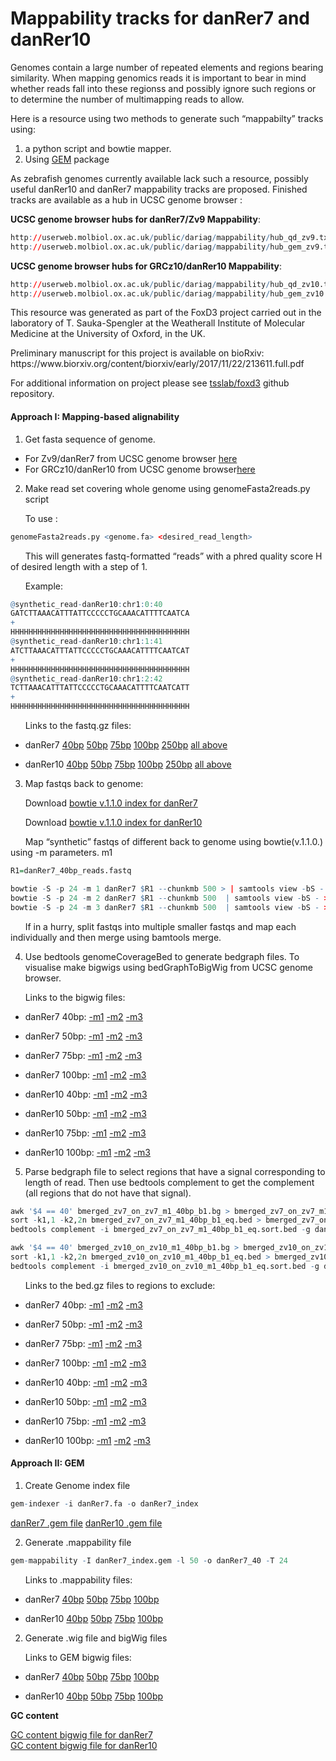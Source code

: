 # Mappability tracks for danRer7 and danRer10

Genomes contain a large number of repeated elements and regions bearing similarity. When mapping genomics reads it is important to bear in mind whether reads fall into these regionss and possibly ignore such regions or to determine the number of multimapping reads to allow. 

Here is a resource using two methods to generate such "mappabilty" tracks using: 

(1) a python script and bowtie mapper. 
(2) Using [GEM](https://wiki.bits.vib.be/index.php/Create_a_mappability_track) package

As zebrafish genomes currently available lack such a resource, possibly useful danRer10 and danRer7 mappability tracks are proposed. Finished tracks are available as a hub in UCSC genome browser : 

**UCSC genome browser hubs for danRer7/Zv9 Mappability**: 

```r
http://userweb.molbiol.ox.ac.uk/public/dariag/mappability/hub_qd_zv9.txt
http://userweb.molbiol.ox.ac.uk/public/dariag/mappability/hub_gem_zv9.txt
```

**UCSC genome browser hubs for GRCz10/danRer10 Mappability**: 

```r
http://userweb.molbiol.ox.ac.uk/public/dariag/mappability/hub_qd_zv10.txt
http://userweb.molbiol.ox.ac.uk/public/dariag/mappability/hub_gem_zv10.txt
```

This resource was generated as part of the FoxD3 project carried out in the laboratory of T. Sauka-Spengler at the Weatherall Institute of Molecular Medicine at the University of Oxford, 
in the UK. 

Preliminary manuscript for this project is available on bioRxiv: https://www.biorxiv.org/content/biorxiv/early/2017/11/22/213611.full.pdf

For additional information on project please see [tsslab/foxd3](https://github.com/tsslab/foxd3) github repository.  

#### Approach I: Mapping-based alignability 

1. Get fasta sequence of genome.

* For Zv9/danRer7 from UCSC genome browser [here](http://hgdownload.soe.ucsc.edu/goldenPath/danRer7/bigZips/) 
* For GRCz10/danRer10 from UCSC genome browser[here](http://hgdownload.soe.ucsc.edu/goldenPath/danRer10/bigZips/)

2. Make read set covering whole genome using genomeFasta2reads.py script

&nbsp;&nbsp;&nbsp;&nbsp;&nbsp;&nbsp;To use :

```r
genomeFasta2reads.py <genome.fa> <desired_read_length>
```

&nbsp;&nbsp;&nbsp;&nbsp;&nbsp;&nbsp;This will generates fastq-formatted "reads" with a phred quality score H of desired length with a step of 1. 

&nbsp;&nbsp;&nbsp;&nbsp;&nbsp;&nbsp;Example: 

```r
@synthetic_read-danRer10:chr1:0:40
GATCTTAAACATTTATTCCCCCTGCAAACATTTTCAATCA
+
HHHHHHHHHHHHHHHHHHHHHHHHHHHHHHHHHHHHHHHH
@synthetic_read-danRer10:chr1:1:41
ATCTTAAACATTTATTCCCCCTGCAAACATTTTCAATCAT
+
HHHHHHHHHHHHHHHHHHHHHHHHHHHHHHHHHHHHHHHH
@synthetic_read-danRer10:chr1:2:42
TCTTAAACATTTATTCCCCCTGCAAACATTTTCAATCATT
+
HHHHHHHHHHHHHHHHHHHHHHHHHHHHHHHHHHHHHHHH
```

&nbsp;&nbsp;&nbsp;&nbsp;&nbsp;&nbsp;Links to the fastq.gz files:

* danRer7 [40bp](http://userweb.molbiol.ox.ac.uk:/public/dariag/damir/danRer7_40bp_reads.fastq.gz)  [50bp](http://userweb.molbiol.ox.ac.uk:/public/dariag/damir/danRer7_50bp_reads.fastq.gz)  [75bp](http://userweb.molbiol.ox.ac.uk:/public/dariag/damir/danRer7_75bp_reads.fastq.gz)   [100bp](http://userweb.molbiol.ox.ac.uk:/public/dariag/damir/danRer7_100bp_reads.fastq.gz)   [250bp](http://userweb.molbiol.ox.ac.uk:/public/dariag/damir/danRer7_250bp_reads.fastq.gz) [all above](http://userweb.molbiol.ox.ac.uk:/public/dariag/damir/danRer7_reads.tar.gz)

* danRer10 [40bp](http://userweb.molbiol.ox.ac.uk:/public/dariag/damir/danRer10_40bp_reads.fastq.gz)  [50bp](http://userweb.molbiol.ox.ac.uk:/public/dariag/damir/danRer10_50bp_reads.fastq.gz)  [75bp](http://userweb.molbiol.ox.ac.uk:/public/dariag/damir/danRer10_75bp_reads.fastq.gz)   [100bp](http://userweb.molbiol.ox.ac.uk:/public/dariag/damir/danRer10_100bp_reads.fastq.gz)   [250bp](http://userweb.molbiol.ox.ac.uk:/public/dariag/damir/danRer10_250bp_reads.fastq.gz) [all above](http://userweb.molbiol.ox.ac.uk:/public/dariag/damir/danRer10_reads.tar.gz)

3. Map fastqs back to genome:

&nbsp;&nbsp;&nbsp;&nbsp;&nbsp;&nbsp;Download [bowtie v.1.1.0 index for danRer7](http://userweb.molbiol.ox.ac.uk:/public/dariag/damir/danRer7_bowtie1_indices.tar.gz) 

&nbsp;&nbsp;&nbsp;&nbsp;&nbsp;&nbsp;Download [bowtie v.1.1.0 index for danRer10](http://userweb.molbiol.ox.ac.uk:/public/dariag/damir/danRer10_bowtie1_indices.tar.gz)


&nbsp;&nbsp;&nbsp;&nbsp;&nbsp;&nbsp;Map "synthetic" fastqs of different back to genome using bowtie(v.1.1.0.) using -m parameters. m1 

```r

R1=danRer7_40bp_reads.fastq

bowtie -S -p 24 -m 1 danRer7 $R1 --chunkmb 500 > | samtools view -bS - > zv7_on_zv7_m1_40bp_b1.bam 
bowtie -S -p 24 -m 2 danRer7 $R1 --chunkmb 500  | samtools view -bS - > zv7_on_zv7_m2_40bp_b1.bam 
bowtie -S -p 24 -m 3 danRer7 $R1 --chunkmb 500  | samtools view -bS - > zv7_on_zv7_m3_40bp_b1.bam 
```

&nbsp;&nbsp;&nbsp;&nbsp;&nbsp;&nbsp;If in a hurry, split fastqs into multiple smaller fastqs and map each individually and then merge using bamtools merge. 

4. Use bedtools genomeCoverageBed to generate bedgraph files.  To visualise make bigwigs using bedGraphToBigWig from UCSC genome browser.

&nbsp;&nbsp;&nbsp;&nbsp;&nbsp;&nbsp;Links to the bigwig files:

*  danRer7 40bp: [-m1](http://userweb.molbiol.ox.ac.uk:/public/dariag/damir/zv9_on_zv9_m1_40bp_b1.bw)  [-m2](http://userweb.molbiol.ox.ac.uk:/public/dariag/damir/bmerged_zv7_on_zv7_m2_40bp_b1.bg.bw) [-m3](http://userweb.molbiol.ox.ac.uk:/public/dariag/damir/bmerged_zv7_on_zv7_m3_40bp_b1.bg.bw)
*  danRer7 50bp: [-m1](http://userweb.molbiol.ox.ac.uk:/public/dariag/damir/bmerged_zv7_on_zv7_m1_50bp_b1.bg.bw)  [-m2](http://userweb.molbiol.ox.ac.uk:/public/dariag/damir/bmerged_zv7_on_zv7_m2_50bp_b1.bg.bw) [-m3](http://userweb.molbiol.ox.ac.uk:/public/dariag/damir/bmerged_zv7_on_zv7_m3_50bp_b1.bg.bw)
*  danRer7 75bp: [-m1](http://userweb.molbiol.ox.ac.uk:/public/dariag/damir/bmerged_zv7_on_zv7_m1_75bp_b1.bg.bw)  [-m2](http://userweb.molbiol.ox.ac.uk:/public/dariag/damir/bmerged_zv7_on_zv7_m2_75bp_b1.bg.bw) [-m3](http://userweb.molbiol.ox.ac.uk:/public/dariag/damir/bmerged_zv7_on_zv7_m3_75bp_b1.bg.bw)
*  danRer7 100bp: [-m1](http://userweb.molbiol.ox.ac.uk:/public/dariag/damir/bmerged_zv7_on_zv7_m1_100bp_b1.bg.bw) [-m2](http://userweb.molbiol.ox.ac.uk:/public/dariag/damir/bmerged_zv7_on_zv7_m2_100bp_b1.bg.bw) [-m3](http://userweb.molbiol.ox.ac.uk:/public/dariag/damir/bmerged_zv7_on_zv7_m3_100bp_b1.bg.bw)

*  danRer10 40bp: [-m1](http://userweb.molbiol.ox.ac.uk:/public/dariag/damir/bmerged_zv10_on_zv10_m1_40bp_b1.bg.bw)  [-m2](http://userweb.molbiol.ox.ac.uk:/public/dariag/damir/bmerged_zv10_on_zv10_m2_40bp_b1.bg.bw) [-m3](http://userweb.molbiol.ox.ac.uk:/public/dariag/damir/bmerged_zv10_on_zv10_m3_40bp_b1.bg.bw)
*  danRer10 50bp:  [-m1](http://userweb.molbiol.ox.ac.uk:/public/dariag/damir/bmerged_zv10_on_zv10_m1_50bp_b1.bg.bw)  [-m2](http://userweb.molbiol.ox.ac.uk:/public/dariag/damir/bmerged_zv10_on_zv10_m2_50bp_b1.bg.bw) [-m3](http://userweb.molbiol.ox.ac.uk:/public/dariag/damir/bmerged_zv10_on_zv10_m3_50bp_b1.bg.bw)
*  danRer10 75bp:  [-m1](http://userweb.molbiol.ox.ac.uk:/public/dariag/damir/bmerged_zv10_on_zv10_m1_75bp_b1.bg.bw)  [-m2](http://userweb.molbiol.ox.ac.uk:/public/dariag/damir/bmerged_zv10_on_zv10_m2_75bp_b1.bg.bw) [-m3](http://userweb.molbiol.ox.ac.uk:/public/dariag/damir/bmerged_zv10_on_zv10_m3_75bp_b1.bg.bw)
*  danRer10 100bp: [-m1](http://userweb.molbiol.ox.ac.uk:/public/dariag/damir/bmerged_zv10_on_zv10_m1_100bp_b1.bg.bw)  [-m2](http://userweb.molbiol.ox.ac.uk:/public/dariag/damir/bmerged_zv10_on_zv10_m2_100bp_b1.bg.bw) [-m3](http://userweb.molbiol.ox.ac.uk:/public/dariag/damir/bmerged_zv10_on_zv10_m3_100bp_b1.bg.bw)


5. Parse bedgraph file to select regions that have a signal corresponding to length of read. Then use bedtools complement to get the complement (all regions that do not have that signal). 

```r

awk '$4 == 40' bmerged_zv7_on_zv7_m1_40bp_b1.bg > bmerged_zv7_on_zv7_m1_40bp_b1_eq.bed
sort -k1,1 -k2,2n bmerged_zv7_on_zv7_m1_40bp_b1_eq.bed > bmerged_zv7_on_zv7_m1_40bp_b1_eq.sort.bed
bedtools complement -i bmerged_zv7_on_zv7_m1_40bp_b1_eq.sort.bed -g danRer7.chrom.sizes > com_bmerged_zv7_on_zv7_m1_40bp_b1_eq.sort.bed

awk '$4 == 40' bmerged_zv10_on_zv10_m1_40bp_b1.bg > bmerged_zv10_on_zv10_m1_40bp_b1_eq.bed
sort -k1,1 -k2,2n bmerged_zv10_on_zv10_m1_40bp_b1_eq.bed > bmerged_zv10_on_zv10_m1_40bp_b1_eq.sort.bed
bedtools complement -i bmerged_zv10_on_zv10_m1_40bp_b1_eq.sort.bed -g danRer10.chrom.sizes > com_bmerged_zv10_on_zv10_m1_40bp_b1_eq.sort.bed
```

&nbsp;&nbsp;&nbsp;&nbsp;&nbsp;&nbsp;Links to the bed.gz files to regions to exclude: 

*  danRer7 40bp: [-m1](http://userweb.molbiol.ox.ac.uk:/public/dariag/damir/com_bmerged_zv7_on_zv7_m1_40bp_b1_eq.sort.bed.gz)  [-m2](http://userweb.molbiol.ox.ac.uk:/public/dariag/damir/com_bmerged_zv7_on_zv7_m2_40bp_b1_eq.sort.bed.gz) [-m3](http://userweb.molbiol.ox.ac.uk:/public/dariag/damir/com_bmerged_zv7_on_zv7_m3_40bp_b1_eq.sort.bed.gz)
*  danRer7 50bp: [-m1](http://userweb.molbiol.ox.ac.uk:/public/dariag/damir/com_bmerged_zv7_on_zv7_m1_50bp_b1_eq.sort.bed.gz)  [-m2](http://userweb.molbiol.ox.ac.uk:/public/dariag/damir/com_bmerged_zv7_on_zv7_m2_50bp_b1_eq.sort.bed.gz) [-m3](http://userweb.molbiol.ox.ac.uk:/public/dariag/damir/com_bmerged_zv7_on_zv7_m3_50bp_b1_eq.sort.bed.gz)
*  danRer7 75bp: [-m1](http://userweb.molbiol.ox.ac.uk:/public/dariag/damir/com_bmerged_zv7_on_zv7_m1_75bp_b1_eq.sort.bed.gz)  [-m2](http://userweb.molbiol.ox.ac.uk:/public/dariag/damir/com_bmerged_zv7_on_zv7_m2_75bp_b1_eq.sort.bed.gz) [-m3](http://userweb.molbiol.ox.ac.uk:/public/dariag/damir/com_bmerged_zv7_on_zv7_m3_75bp_b1_eq.sort.bed.gz)
*  danRer7 100bp: [-m1](http://userweb.molbiol.ox.ac.uk:/public/dariag/damir/com_bmerged_zv7_on_zv7_m1_100bp_b1_eq.sort.bed.gz)  [-m2](http://userweb.molbiol.ox.ac.uk:/public/dariag/damir/com_bmerged_zv7_on_zv7_m2_100bp_b1_eq.sort.bed.gz) [-m3](http://userweb.molbiol.ox.ac.uk:/public/dariag/damir/com_bmerged_zv7_on_zv7_m3_100bp_b1_eq.sort.bed.gz)


*  danRer10 40bp: [-m1](http://userweb.molbiol.ox.ac.uk:/public/dariag/damir/com_bmerged_zv10_on_zv10_m1_40bp_b1_eq.bed.gz)  [-m2](http://userweb.molbiol.ox.ac.uk:/public/dariag/damir/com_bmerged_zv10_on_zv10_m2_40bp_b1_eq.bed.gz) [-m3](http://userweb.molbiol.ox.ac.uk:/public/dariag/damir/com_bmerged_zv10_on_zv10_m3_40bp_b1_eq.bed.gz)
*  danRer10 50bp: [-m1](http://userweb.molbiol.ox.ac.uk:/public/dariag/damir/com_bmerged_zv10_on_zv10_m1_50bp_b1_eq.bed.gz)  [-m2](http://userweb.molbiol.ox.ac.uk:/public/dariag/damir/com_bmerged_zv10_on_zv10_m2_50bp_b1_eq.bed.gz) [-m3](http://userweb.molbiol.ox.ac.uk:/public/dariag/damir/com_bmerged_zv10_on_zv10_m3_50bp_b1_eq.bed.gz)
*  danRer10 75bp: [-m1](http://userweb.molbiol.ox.ac.uk:/public/dariag/damir/com_bmerged_zv10_on_zv10_m1_75bp_b1_eq.sort.bed.gz)  [-m2](http://userweb.molbiol.ox.ac.uk:/public/dariag/damir/com_bmerged_zv10_on_zv10_m2_75bp_b1_eq.sort.bed.gz) [-m3](http://userweb.molbiol.ox.ac.uk:/public/dariag/damir/com_bmerged_zv10_on_zv10_m3_75bp_b1_eq.sort.bed.gz)
*  danRer10 100bp: [-m1](http://userweb.molbiol.ox.ac.uk:/public/dariag/damir/com_bmerged_zv10_on_zv10_m1_100bp_b1_eq.sort.bed.gz)  [-m2](http://userweb.molbiol.ox.ac.uk:/public/dariag/damir/com_bmerged_zv10_on_zv10_m2_100bp_b1_eq.sort.bed.gz) [-m3](http://userweb.molbiol.ox.ac.uk:/public/dariag/damir/com_bmerged_zv10_on_zv10_m3_100bp_b1_eq.sort.bed.gz)

#### Approach II: GEM

1. Create Genome index file 

```r
gem-indexer -i danRer7.fa -o danRer7_index
```

[danRer7 .gem file](http://userweb.molbiol.ox.ac.uk:/public/dariag/damir/danRer7_index.gem)
[danRer10 .gem file](http://userweb.molbiol.ox.ac.uk:/public/dariag/damir/danRer10_index.gem)

2. Generate .mappability file 

```r
gem-mappability -I danRer7_index.gem -l 50 -o danRer7_40 -T 24
```

&nbsp;&nbsp;&nbsp;&nbsp;&nbsp;&nbsp;Links to .mappability files: 

* danRer7 [40bp](http://userweb.molbiol.ox.ac.uk:/public/dariag/damir/danRer7_40.mappability) [50bp](http://userweb.molbiol.ox.ac.uk:/public/dariag/damir/danRer7_50.mappability) [75bp](http://userweb.molbiol.ox.ac.uk:/public/dariag/damir/danRer7_75.mappability) [100bp](http://userweb.molbiol.ox.ac.uk:/public/dariag/damir/danRer7_100.mappability)  


* danRer10 [40bp](http://userweb.molbiol.ox.ac.uk:/public/dariag/damir/danRer10_40.mappability) [50bp](http://userweb.molbiol.ox.ac.uk:/public/dariag/damir/danRer10_50.mappability) [75bp](http://userweb.molbiol.ox.ac.uk:/public/dariag/damir/danRer10_75.mappability) [100bp](http://userweb.molbiol.ox.ac.uk:/public/dariag/damir/danRer10_100.mappability)  

2. Generate .wig file and bigWig files 

&nbsp;&nbsp;&nbsp;&nbsp;&nbsp;&nbsp;Links to GEM bigwig files: 

*  danRer7 [40bp](http://userweb.molbiol.ox.ac.uk:/public/dariag/damir/danRer7_40.bw) [50bp](http://userweb.molbiol.ox.ac.uk:/public/dariag/damir/danRer7_50.bw) [75bp](http://userweb.molbiol.ox.ac.uk:/public/dariag/damir/danRer7_75.bw) [100bp](http://userweb.molbiol.ox.ac.uk:/public/dariag/damir/danRer7_100.bw) 


*  danRer10 [40bp](http://userweb.molbiol.ox.ac.uk:/public/dariag/damir/danRer10_40.bw) [50bp](http://userweb.molbiol.ox.ac.uk:/public/dariag/damir/danRer10_50.bw) [75bp](http://userweb.molbiol.ox.ac.uk:/public/dariag/damir/danRer10_75.bw) [100bp](http://userweb.molbiol.ox.ac.uk:/public/dariag/damir/danRer10_100.bw) 

**GC content**

[GC content bigwig file for danRer7](http://userweb.molbiol.ox.ac.uk:/public/dariag/damir/danRer7.gc5Base.bw)  
[GC content bigwig file for danRer10](http://userweb.molbiol.ox.ac.uk:/public/dariag/damir/danRer10.gc5Base.bw)  

